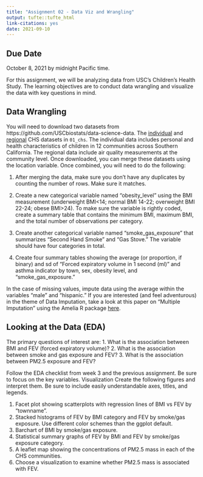 ```yaml
---
title: "Assignment 02 - Data Viz and Wrangling"
output: tufte::tufte_html
link-citations: yes
date: 2021-09-10
---
```


## Due Date

October 8, 2021 by midnight Pacific time.

For this assignment, we will be analyzing data from USC’s Children’s Health Study.
The learning objectives are to conduct data wrangling and visualize the data with key questions in mind.

## Data Wrangling

You will need to download two datasets from https://github.com/USCbiostats/data-science-data. The [individual](https://raw.githubusercontent.com/USCbiostats/data-science-data/master/01_chs/chs_individual.csv)
and [regional](https://raw.githubusercontent.com/USCbiostats/data-science-data/master/01_chs/chs_regional.csv)
CHS datasets in `01_chs`.
The individual data includes personal and health characteristics of children in
12 communities across Southern California. The regional data include air quality
measurements at the community level. 
Once downloaded, you can merge these datasets using the location variable. Once
combined, you will need to do the following:

1. After merging the data, make sure you don’t have any duplicates by counting
   the number of rows. Make sure it matches.
   
2. Create a new categorical variable named “obesity_level” using the BMI measurement
   (underweight BMI<14; normal BMI 14-22; overweight BMI 22-24; obese BMI>24).
   To make sure the variable is rightly coded, create a summary table that contains
   the minimum BMI, maximum BMI, and the total number of observations per category.
   
3. Create another categorical variable named "smoke_gas_exposure" that summarizes
   "Second Hand Smoke" and "Gas Stove." The variable should have four categories
   in total.
   
4. Create four summary tables showing the average (or proportion, if binary) and
   sd of “Forced expiratory volume in 1 second (ml)” and asthma indicator by
   town, sex, obesity level, and "smoke_gas_exposure."
   
 In the case of missing values, impute data using the average within the
 variables "male" and "hispanic." If you are interested (and feel adventurous)
 in the theme of Data Imputation, take a look at this paper on "Multiple Imputation"
 using the Amelia R package [here](https://gking.harvard.edu/files/gking/files/amelia_jss.pdf).

## Looking at the Data (EDA)

The primary questions of interest are:
1. What is the association between BMI and FEV (forced expiratory volume)?
2. What is the association between smoke and gas exposure and FEV?
3. What is the association between PM2.5 exposure and FEV?


Follow the EDA checklist from week 3 and the previous assignment. Be sure to focus on the key variables.
Visualization
Create the following figures and interpret them. Be sure to include easily understandable axes, titles, and legends. 


1. Facet plot showing scatterplots with regression lines of  BMI vs FEV by “townname”.
2. Stacked histograms of FEV by BMI category and FEV by smoke/gas exposure. Use different color schemes than the ggplot default.
3. Barchart of BMI by smoke/gas exposure.
4. Statistical summary graphs of FEV by BMI and FEV by smoke/gas exposure category.
5. A leaflet map showing the concentrations of PM2.5 mass in each of the CHS communities.
6. Choose a visualization to examine whether PM2.5 mass is associated with FEV.


